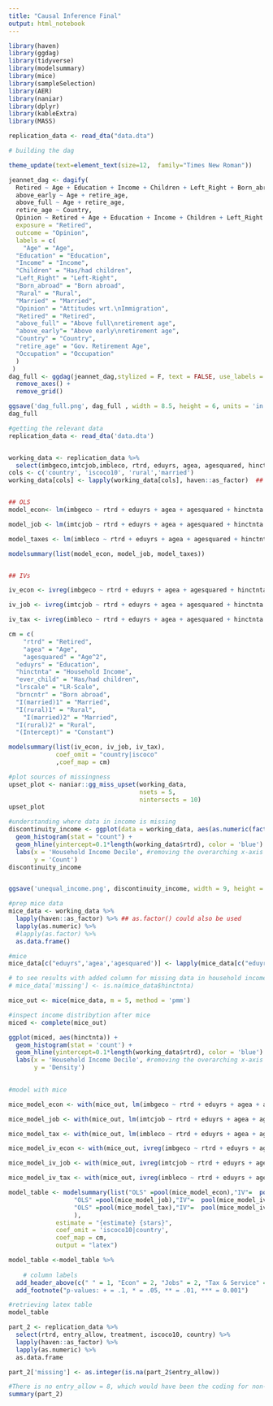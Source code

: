 ```yaml
---
title: "Causal Inference Final"
output: html_notebook
---
```


```r
library(haven)
library(ggdag)
library(tidyverse)
library(modelsummary)
library(mice)
library(sampleSelection)
library(AER)
library(naniar)
library(dplyr)
library(kableExtra)
library(MASS)


```

```r
replication_data <- read_dta("data.dta")
```


```r
# building the dag

theme_update(text=element_text(size=12,  family="Times New Roman"))

jeannet_dag <- dagify(
  Retired ~ Age + Education + Income + Children + Left_Right + Born_abroad + Rural + Married + Occupation+ above_early + above_full + Country, 
  above_early ~ Age + retire_age,
  above_full ~ Age + retire_age, 
  retire_age ~ Country,
  Opinion ~ Retired + Age + Education + Income + Children + Left_Right + Born_abroad + Rural + Married+ Occupation + Country, 
  exposure = "Retired",
  outcome = "Opinion", 
  labels = c(
    "Age" = "Age", 
  "Education" = "Education",
  "Income" = "Income",
  "Children" = "Has/had children",
  "Left_Right" = "Left-Right",
  "Born_abroad" = "Born abroad",
  "Rural" = "Rural", 
  "Married" = "Married", 
  "Opinion" = "Attitudes wrt.\nImmigration",
  "Retired" = "Retired", 
  "above_full" = "Above full\nretirement age",
  "above_early"= "Above early\nretirement age",
  "Country" = "Country",
  "retire_age" = "Gov. Retirement Age",
  "Occupation" = "Occupation"
  )
 )
dag_full <- ggdag(jeannet_dag,stylized = F, text = FALSE, use_labels = 'label') +
  remove_axes() +
  remove_grid()

ggsave('dag_full.png', dag_full , width = 8.5, height = 6, units = 'in')
dag_full
```

```r
#getting the relevant data
replication_data <- read_dta('data.dta')


working_data <- replication_data %>%
  select(imbgeco,imtcjob,imbleco, rtrd, eduyrs, agea, agesquared, hinctnta, ever_child, lrscale, brncntr, country,iscoco10, rural, married, above_early, above_full)
cols <- c('country', 'iscoco10', 'rural','married')
working_data[cols] <- lapply(working_data[cols], haven::as_factor)  ## as.factor() could also be used



```

```r

## OLS
model_econ<- lm(imbgeco ~ rtrd + eduyrs + agea + agesquared + hinctnta + ever_child + lrscale + brncntr + I(country) + I(iscoco10) +I(rural)+ I(married), data = working_data)

model_job <- lm(imtcjob ~ rtrd + eduyrs + agea + agesquared + hinctnta + ever_child + lrscale + brncntr + I(country) + I(iscoco10) +I(rural)+ I(married), data = working_data)

model_taxes <- lm(imbleco ~ rtrd + eduyrs + agea + agesquared + hinctnta + ever_child + lrscale + brncntr + I(country) + I(iscoco10) +I(rural)+ I(married), data = working_data)

modelsummary(list(model_econ, model_job, model_taxes))


## IVs

iv_econ <- ivreg(imbgeco ~ rtrd + eduyrs + agea + agesquared + hinctnta + ever_child + lrscale + brncntr + I(country) + I(iscoco10) +I(rural)+ I(married) | above_early + above_full + eduyrs + agea + agesquared + hinctnta + ever_child + lrscale + brncntr + I(country) + I(iscoco10) +I(rural)+ I(married), data = working_data)

iv_job <- ivreg(imtcjob ~ rtrd + eduyrs + agea + agesquared + hinctnta + ever_child + lrscale + brncntr + I(country) + I(iscoco10) +I(rural)+ I(married) | above_early + above_full + eduyrs + agea + agesquared + hinctnta + ever_child + lrscale + brncntr + I(country) + I(iscoco10) +I(rural)+ I(married), data = working_data)

iv_tax <- ivreg(imbleco ~ rtrd + eduyrs + agea + agesquared + hinctnta + ever_child + lrscale + brncntr + I(country) + I(iscoco10) +I(rural)+ I(married) | above_early + above_full + eduyrs + agea + agesquared + hinctnta + ever_child + lrscale + brncntr + I(country) + I(iscoco10) +I(rural)+ I(married), data = working_data)

cm = c(
    "rtrd" = "Retired", 
    "agea" = "Age", 
    "agesquared" = "Age^2",
  "eduyrs" = "Education",
  "hinctnta" = "Household Income",
  "ever_child" = "Has/had children",
  "lrscale" = "LR-Scale",
  "brncntr" = "Born abroad",
  "I(married)1" = "Married", 
  "I(rural)1" = "Rural",
    "I(married)2" = "Married", 
  "I(rural)2" = "Rural",
  "(Intercept)" = "Constant")

modelsummary(list(iv_econ, iv_job, iv_tax),
             coef_omit = "country|iscoco"
             ,coef_map = cm)

```

```r
#plot sources of missingness
upset_plot <- naniar::gg_miss_upset(working_data,
                                    nsets = 5,
                                    nintersects = 10)
upset_plot
```
```r
#understanding where data in income is missing
discontinuity_income <- ggplot(data = working_data, aes(as.numeric(factor(hinctnta)))) +
  geom_histogram(stat = "count") +
  geom_hline(yintercept=0.1*length(working_data$rtrd), color = 'blue') +
  labs(x = 'Household Income Decile', #removing the overarching x-axis label
       y = 'Count')
discontinuity_income


ggsave('unequal_income.png', discontinuity_income, width = 9, height = 6, units = 'in')
```
```r
#prep mice data
mice_data <- working_data %>%
  lapply(haven::as_factor) %>% ## as.factor() could also be used
  lapply(as.numeric) %>% 
  #lapply(as.factor) %>%
  as.data.frame()
```


```r
#mice
mice_data[c("eduyrs",'agea','agesquared')] <- lapply(mice_data[c("eduyrs",'agea','agesquared')],as.numeric)

# to see results with added column for missing data in household income uncomment here
# mice_data['missing'] <- is.na(mice_data$hinctnta)

mice_out <- mice(mice_data, m = 5, method = 'pmm')
```


```r
#inspect income distribytion after mice
miced <- complete(mice_out)

ggplot(miced, aes(hinctnta)) +
  geom_histogram(stat = 'count') +
  geom_hline(yintercept=0.1*length(working_data$rtrd), color = 'blue') +
  labs(x = 'Household Income Decile', #removing the overarching x-axis label
       y = 'Density')
  
```
```r
#model with mice

mice_model_econ <- with(mice_out, lm(imbgeco ~ rtrd + eduyrs + agea + agesquared + hinctnta + ever_child + lrscale + brncntr + factor(country) + factor(iscoco10) +factor(rural)+ factor(married)))

mice_model_job <- with(mice_out, lm(imtcjob ~ rtrd + eduyrs + agea + agesquared + hinctnta + ever_child + lrscale + brncntr + factor(country) + factor(iscoco10) +factor(rural)+ factor(married)))

mice_model_tax <- with(mice_out, lm(imbleco ~ rtrd + eduyrs + agea + agesquared + hinctnta + ever_child + lrscale + brncntr + factor(country) + factor(iscoco10) +factor(rural)+ factor(married)))

mice_model_iv_econ <- with(mice_out, ivreg(imbgeco ~ rtrd + eduyrs + agea + agesquared + hinctnta + ever_child + lrscale + brncntr + factor(country) + factor(iscoco10) +factor(rural)+ factor(married) | above_early + above_full + eduyrs + agea + agesquared + hinctnta + ever_child + lrscale + brncntr + factor(country) + factor(iscoco10) +factor(rural)+ factor(married)))

mice_model_iv_job <- with(mice_out, ivreg(imtcjob ~ rtrd + eduyrs + agea + agesquared + hinctnta + ever_child + lrscale + brncntr + factor(country) + factor(iscoco10) +factor(rural)+ factor(married) | above_early + above_full + eduyrs + agea + agesquared + hinctnta + ever_child + lrscale + brncntr + factor(country) + factor(iscoco10) +factor(rural)+ factor(married)))

mice_model_iv_tax <- with(mice_out, ivreg(imbleco ~ rtrd + eduyrs + agea + agesquared + hinctnta + ever_child + lrscale + brncntr + factor(country) + factor(iscoco10) +factor(rural)+ factor(married) | above_early + above_full + eduyrs + agea + agesquared + hinctnta + ever_child + lrscale + brncntr + factor(country) + factor(iscoco10) +factor(rural)+ factor(married)))
```

```r
model_table <- modelsummary(list("OLS" =pool(mice_model_econ),"IV"=  pool(mice_model_iv_econ),
                  "OLS" =pool(mice_model_job),"IV"=  pool(mice_model_iv_job),
                  "OLS" =pool(mice_model_tax),"IV"=  pool(mice_model_iv_tax)
                  ), 
             estimate = "{estimate} {stars}",
             coef_omit = 'iscoco10|country',
             coef_map = cm,
             output = "latex")

model_table <-model_table %>%
    
    # column labels
  add_header_above(c(" " = 1, "Econ" = 2, "Jobs" = 2, "Tax & Service" = 2)) %>%
  add_footnote("p-values: + = .1, * = .05, ** = .01, *** = 0.001") 

#retrieving latex table
model_table
```

```r
part_2 <- replication_data %>%
  select(rtrd, entry_allow, treatment, iscoco10, country) %>%
  lapply(haven::as_factor) %>%
  lapply(as.numeric) %>%
  as.data.frame

part_2['missing'] <- as.integer(is.na(part_2$entry_allow))

#There is no entry_allow = 8, which would have been the coding for non-response according to the documentation
summary(part_2)
```

